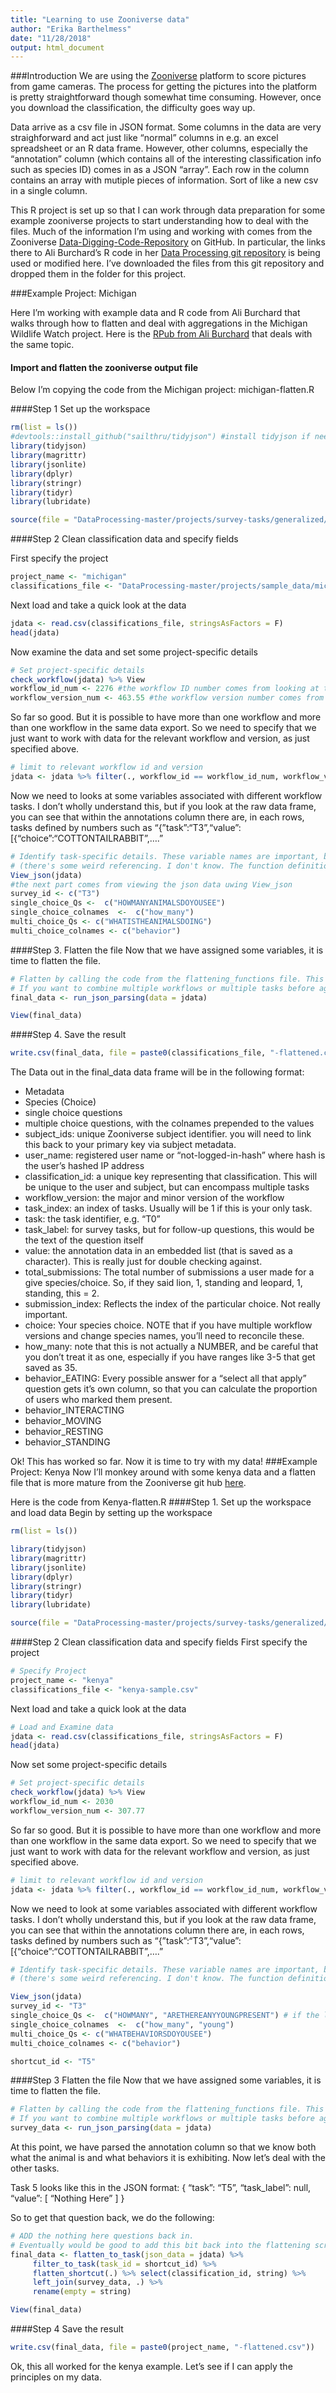 ```yaml
---
title: "Learning to use Zooniverse data"
author: "Erika Barthelmess"
date: "11/28/2018"
output: html_document
---
```

###Introduction
We are using the [Zooniverse](https://zooniverse.org) platform to score pictures
from game cameras.  The process for getting the pictures into the platform is pretty straightforward though somewhat time consuming.  However, once you download the classification, the difficulty goes way up.

Data arrive as a csv file in JSON format.  Some columns in the data are very straighforward
and act just like "normal" columns in e.g. an excel spreadsheet or an R data frame.
However, other columns, especially the "annotation" column (which contains all of the interesting classification info such as species ID) comes in as a JSON "array".  Each row in the column contains an array with mutiple pieces of information.  Sort of like a new csv in a single column.

This R project is set up so that I can work through data preparation for some example zooniverse projects to start
understanding how to deal with the files.  Much of the information I'm using and working with comes from the Zooniverse [Data-Digging-Code-Repository](https://github.com/zooniverse/Data-digging) on GitHub.  In particular, the links there to Ali Burchard's R code in her [Data Processing git repository](https://github.com/aliburchard/DataProcessing) is being used or modified here. I've downloaded the files from this git repository and dropped them in the folder for this project.

###Example Project: Michigan

Here I'm working with example data and R code from Ali Burchard that walks through how to flatten and deal with aggregations in the Michigan Wildlife Watch project. Here is the [RPub from Ali Burchard](http://www.rpubs.com/aliburchard/283030) that deals with the same topic.

#### Import and flatten the zooniverse output file
Below I'm copying the code from the Michigan project: michigan-flatten.R

####Step 1
Set up the workspace
```R
rm(list = ls())
#devtools::install_github("sailthru/tidyjson") #install tidyjson if needed
library(tidyjson)
library(magrittr)
library(jsonlite)
library(dplyr)
library(stringr)
library(tidyr)
library(lubridate)

source(file = "DataProcessing-master/projects/survey-tasks/generalized/flattening_script.R")
```
####Step 2 Clean classification data and specify fields

First specify the project
```R
project_name <- "michigan"
classifications_file <- "DataProcessing-master/projects/sample_data/michigan-sample.csv"
```

Next load and take a quick look at the data
```R
jdata <- read.csv(classifications_file, stringsAsFactors = F)
head(jdata)
```
Now examine the data and set some project-specific details
```R
# Set project-specific details
check_workflow(jdata) %>% View
workflow_id_num <- 2276 #the workflow ID number comes from looking at the DF
workflow_version_num <- 463.55 #the workflow version number comes from looking at theDF
```
So far so good.  But it is possible to have more than one workflow and more than one workflow in the same data export.  So we need to specify that we just want to work with data for the relevant workflow and version, as just specified above.
```R
# limit to relevant workflow id and version
jdata <- jdata %>% filter(., workflow_id == workflow_id_num, workflow_version == workflow_version_num)
```
Now we need to looks at some variables associated with different workflow tasks.  I don't wholly understand this, but if you look at the raw data frame, you can see that within the annotations column there are, in each rows, tasks defined by numbers such as "{"task":"T3","value":[{"choice":"COTTONTAILRABBIT",...."

```R
# Identify task-specific details. These variable names are important, because I haven't figured out how to define them in the function call 
# (there's some weird referencing. I don't know. The function definitions and scripts could be improved, but things seem to generally work.)
View_json(jdata)
#the next part comes from viewing the json data uwing View_json
survey_id <- c("T3")
single_choice_Qs <-  c("HOWMANYANIMALSDOYOUSEE")
single_choice_colnames  <-  c("how_many")
multi_choice_Qs <- c("WHATISTHEANIMALSDOING")
multi_choice_colnames <- c("behavior")
```
####Step 3. Flatten the file
Now that we have assigned some variables, it is time to flatten the file.
```R
# Flatten by calling the code from the flattening_functions file. This isn't the cleanest approach, but it'll have to do.
# If you want to combine multiple workflows or multiple tasks before aggregating, this is the time to do it.
final_data <- run_json_parsing(data = jdata)

View(final_data)
```
####Step 4. Save the result
```R
write.csv(final_data, file = paste0(classifications_file, "-flattened.csv"), row.names = F)
```
The Data out in the final_data data frame will be in the following format:

* Metadata
* Species (Choice)
* single choice questions
* multiple choice questions, with the colnames prepended to the values
* subject_ids: unique Zooniverse subject identifier. you will need to link this back to your primary key via subject metadata.
* user_name: registered user name or "not-logged-in-hash" where hash is the user's hashed IP address
* classification_id: a unique key representing that classification. This will be unique to the user and subject, but can encompass multiple tasks
* workflow_version: the major and minor version of the workflow
* task_index: an index of tasks. Usually will be 1 if this is your only task.
* task: the task identifier, e.g. "T0"
* task_label: <NA> for survey tasks, but for follow-up questions, this would be the text of the question itself
* value: the annotation data in an embedded list (that is saved as a character). This is really just for double checking against.
* total_submissions: The total number of submissions a user made for a give species/choice. So, if they said lion, 1, standing and leopard, 1, standing, this = 2.
* submission_index: Reflects the index of the particular choice. Not really important.
* choice: Your species choice. NOTE that if you have multiple workflow versions and change species names, you'll need to reconcile these.
* how_many: note that this is not actually a NUMBER, and be careful that you don't treat it as one, especially if you have ranges like 3-5 that get saved as 35.
* behavior_EATING: Every possible answer for a "select all that apply" question gets it's own column, so that you can calculate the proportion of users who marked them present.
* behavior_INTERACTING
* behavior_MOVING
* behavior_RESTING
* behavior_STANDING

Ok!  This has worked so far.  Now it is time to try with my data!
###Example Project: Kenya
Now I'll monkey around with some kenya data and a flatten file that is more mature from the Zooniverse git hub [here](https://github.com/zooniverse/Data-digging/tree/master/example_scripts/R_code/survey-tasks/kenya-wildlife-watch).

Here is the code from Kenya-flatten.R
####Step 1. Set up the workspace and load data
Begin by setting up the workspace
```R
rm(list = ls())

library(tidyjson)
library(magrittr)
library(jsonlite)
library(dplyr)
library(stringr)
library(tidyr)
library(lubridate)

source(file = "DataProcessing-master/projects/survey-tasks/generalized/flattening_script.R")
```
####Step 2 Clean classification data and specify fields
First specify the project
```R
# Specify Project
project_name <- "kenya"
classifications_file <- "kenya-sample.csv"
```
Next load and take a quick look at the data
```R
# Load and Examine data
jdata <- read.csv(classifications_file, stringsAsFactors = F)
head(jdata)
```
Now set some project-specific details
```R
# Set project-specific details
check_workflow(jdata) %>% View
workflow_id_num <- 2030
workflow_version_num <- 307.77
```

So far so good.  But it is possible to have more than one workflow and more than one workflow in the same data export.  So we need to specify that we just want to work with data for the relevant workflow and version, as just specified above.
```R
# limit to relevant workflow id and version
jdata <- jdata %>% filter(., workflow_id == workflow_id_num, workflow_version == workflow_version_num)
```
Now we need to look at some variables associated with different workflow tasks.  I don't wholly understand this, but if you look at the raw data frame, you can see that within the annotations column there are, in each rows, tasks defined by numbers such as "{"task":"T3","value":[{"choice":"COTTONTAILRABBIT",...."

```R
# Identify task-specific details. These variable names are important, because I haven't figured out how to define them in the function call
# (there's some weird referencing. I don't know. The function definitions and scripts could be improved, but things seem to generally work.)

View_json(jdata)
survey_id <- "T3"
single_choice_Qs <-  c("HOWMANY", "ARETHEREANYYOUNGPRESENT") # if the length of the columname vectors don't match, you'll get an error
single_choice_colnames  <-  c("how_many", "young")
multi_choice_Qs <- c("WHATBEHAVIORSDOYOUSEE")
multi_choice_colnames <- c("behavior")

shortcut_id <- "T5"
```
####Step 3 Flatten the file
Now that we have assigned some variables, it is time to flatten the file.

```R
# Flatten by calling the code from the flattening_functions file. This isn't the cleanest approach, but it'll have to do.
# If you want to combine multiple workflows or multiple tasks before aggregating, this is the time to do it.
survey_data <- run_json_parsing(data = jdata)
```
At this point, we have parsed the annotation column so that we know both what the animal is and what behaviors it is exhibiting.  Now let's deal with the other tasks.

Task 5 looks like this in the JSON format:
{
        "task": "T5",
        "task_label": null,
        "value": [
            "Nothing Here"
        ]
    }
    
So to get that question back, we do the following:
```R
# ADD the nothing here questions back in.
# Eventually would be good to add this bit back into the flattening script itself, though it could get complicated if multiple answers for a shortcut question, like in Serengeti.
final_data <- flatten_to_task(json_data = jdata) %>%
     filter_to_task(task_id = shortcut_id) %>%
     flatten_shortcut(.) %>% select(classification_id, string) %>%
     left_join(survey_data, .) %>%
     rename(empty = string)

View(final_data)
```
####Step 4 Save the result
```R
write.csv(final_data, file = paste0(project_name, "-flattened.csv"))
```

Ok, this all worked for the kenya example.  Let's see if I can apply the principles on my data. 


